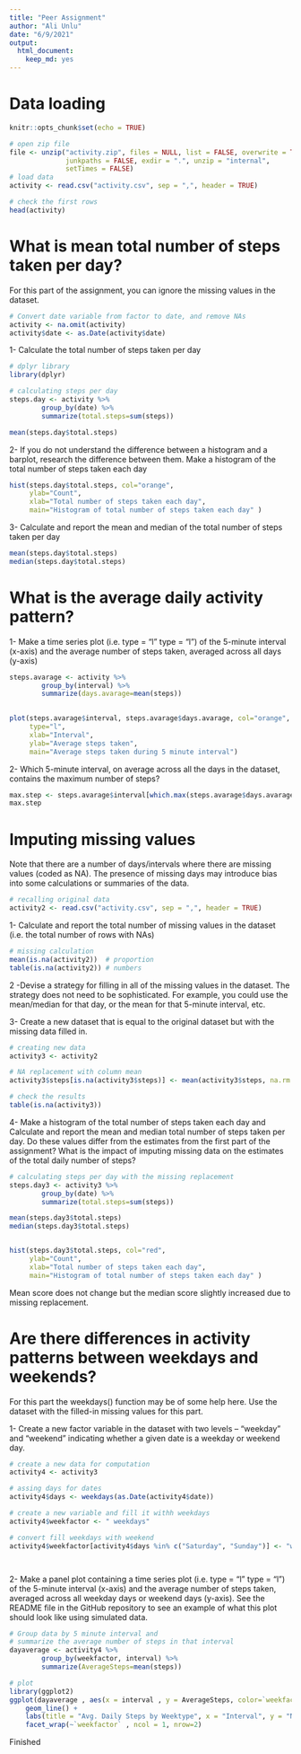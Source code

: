```yaml
---
title: "Peer Assignment"
author: "Ali Unlu"
date: "6/9/2021"
output: 
  html_document: 
    keep_md: yes
---
```

# Data loading 

```r
knitr::opts_chunk$set(echo = TRUE)
```

```r
# open zip file
file <- unzip("activity.zip", files = NULL, list = FALSE, overwrite = TRUE,
              junkpaths = FALSE, exdir = ".", unzip = "internal",
              setTimes = FALSE)
# load data
activity <- read.csv("activity.csv", sep = ",", header = TRUE)

# check the first rows
head(activity)


```



# What is mean total number of steps taken per day?

For this part of the assignment, you can ignore the missing values in the dataset.

```r
# Convert date variable from factor to date, and remove NAs
activity <- na.omit(activity)
activity$date <- as.Date(activity$date)

```

1- Calculate the total number of steps taken per day

```r
# dplyr library
library(dplyr)

# calculating steps per day
steps.day <- activity %>% 
        group_by(date) %>% 
        summarize(total.steps=sum(steps))

mean(steps.day$total.steps)

```

2- If you do not understand the difference between a histogram and a barplot, research the difference between them. Make a histogram of the total number of steps taken each day

```r
hist(steps.day$total.steps, col="orange", 
     ylab="Count", 
     xlab="Total number of steps taken each day",
     main="Histogram of total number of steps taken each day" )


```

3- Calculate and report the mean and median of the total number of steps taken per day

```r
mean(steps.day$total.steps)
median(steps.day$total.steps)

```


# What is the average daily activity pattern?

1- Make a time series plot (i.e. type = "l" type = "l") of the 5-minute interval (x-axis) and the average number of steps taken, averaged across all days (y-axis)

```r

steps.avarage <- activity %>% 
        group_by(interval) %>% 
        summarize(days.avarage=mean(steps))
    

plot(steps.avarage$interval, steps.avarage$days.avarage, col="orange",
     type="l",
     xlab="Interval",
     ylab="Average steps taken",
     main="Average steps taken during 5 minute interval")
```

2- Which 5-minute interval, on average across all the days in the dataset, contains the maximum number of steps?

```r

max.step <- steps.avarage$interval[which.max(steps.avarage$days.avarage)]
max.step
```

# Imputing missing values
Note that there are a number of days/intervals where there are missing values (coded as NA). The presence of missing days may introduce bias into some calculations or summaries of the data.

```r
# recalling original data
activity2 <- read.csv("activity.csv", sep = ",", header = TRUE)

```

1- Calculate and report the total number of missing values in the dataset (i.e. the total number of rows with NAs)
```r
# missing calculation
mean(is.na(activity2))  # proportion
table(is.na(activity2)) # numbers
```



2 -Devise a strategy for filling in all of the missing values in the dataset. The strategy does not need to be sophisticated. For example, you could use the mean/median for that day, or the mean for that 5-minute interval, etc.

3- Create a new dataset that is equal to the original dataset but with the missing data filled in.

```r
# creating new data
activity3 <- activity2

# NA replacement with column mean
activity3$steps[is.na(activity3$steps)] <- mean(activity3$steps, na.rm = TRUE)

# check the results
table(is.na(activity3))
```


4- Make a histogram of the total number of steps taken each day and Calculate and report the mean and median total number of steps taken per day. Do these values differ from the estimates from the first part of the assignment? What is the impact of imputing missing data on the estimates of the total daily number of steps?

```r
# calculating steps per day with the missing replacement
steps.day3 <- activity3 %>% 
        group_by(date) %>% 
        summarize(total.steps=sum(steps))

mean(steps.day3$total.steps)
median(steps.day3$total.steps)


hist(steps.day3$total.steps, col="red", 
     ylab="Count", 
     xlab="Total number of steps taken each day",
     main="Histogram of total number of steps taken each day" )

```

Mean score does not change but the median score slightly increased due to missing replacement. 

# Are there differences in activity patterns between weekdays and weekends?

For this part the weekdays() function may be of some help here. Use the dataset with the filled-in missing values for this part.

1- Create a new factor variable in the dataset with two levels – “weekday” and “weekend” indicating whether a given date is a weekday or weekend day.

```r
# create a new data for computation
activity4 <- activity3

# assing days for dates
activity4$days <- weekdays(as.Date(activity4$date))

# create a new variable and fill it withh weekdays
activity4$weekfactor <- " weekdays"

# convert fill weekdays with weekend
activity4$weekfactor[activity4$days %in% c("Saturday", "Sunday")] <- "weekend"




```


2- Make a panel plot containing a time series plot (i.e. type = "l" type = "l") of the 5-minute interval (x-axis) and the average number of steps taken, averaged across all weekday days or weekend days (y-axis). See the README file in the GitHub repository to see an example of what this plot should look like using simulated data.

```r

# Group data by 5 minute interval and 
# summarize the average number of steps in that interval
dayaverage <- activity4 %>%
        group_by(weekfactor, interval) %>%
        summarize(AverageSteps=mean(steps))

# plot
library(ggplot2)
ggplot(dayaverage , aes(x = interval , y = AverageSteps, color=`weekfactor`)) +
    geom_line() +
    labs(title = "Avg. Daily Steps by Weektype", x = "Interval", y = "No. of Steps") + 
    facet_wrap(~`weekfactor` , ncol = 1, nrow=2)


```

Finished